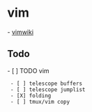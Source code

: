 = vim =
- [[vimwiki|vimwiki]]
== Todo ==
- [ ] TODO vim
  - [ ] telescope buffers
  - [ ] telescope jumplist
  - [X] folding
  - [ ] tmux/vim copy
